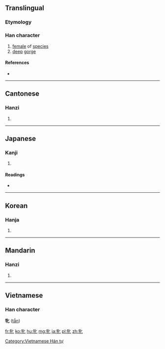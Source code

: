 {{also|牡}}
==Translingual==
{{zh-hanzi|[[牝]]}}

===Etymology===
{{Han compound|牛|匕|c1=s|c2=p|t1=cattle|ls=psc}}

===Han character===
{{Han char|rn=93|rad=牛|as=02|sn=6|four=2151<sub>0</sub>|canj=竹手心 (HQP)}}

# [[female]] of [[species]]
# [[deep]] [[gorge]]

====References====
* {{Han ref|kx=0697.020|dkj=19925|dj=1109.010|hdz=31800.040|uh=725D|ud=29277|bh=A6C9|bd=42697}}

----

==Cantonese==

===Hanzi===
{{yue-hanzi|jyut=[[pan5]]|y=pan5}}

# {{defn|lang=yue|sort=牛02}}

----

==Japanese==

===Kanji===
{{ja-kanji|grade=|rs=牛02}}

# {{defn|lang=ja|sort=牛02}}

====Readings====
* {{ja-readings|on=[[ひん]] (hin)|kun=[[めす]] (mesu)}}

----

==Korean==

===Hanja===
{{ko-hanja|hangeul=빈|eumhun=|rv=bin|mr=pin|y=pin}}

# {{defn|lang=ko|sort=牛02}}

----

==Mandarin==

===Hanzi===
{{cmn-hanzi|pin=[[pìn]] ([[pin4]])|wg=p'in<sup>4</sup>}}
#{{defn|lang=cmn|sort=牛02}}

----

==Vietnamese==
===Han character===
'''牝''' ([[tẫn]])

[[Category:Vietnamese Hán tự]]

[[fr:牝]]
[[ko:牝]]
[[hu:牝]]
[[mg:牝]]
[[ja:牝]]
[[pl:牝]]
[[zh:牝]]